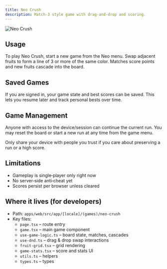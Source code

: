 ```yaml
---
title: Neo Crush
description: Match-3 style game with drag-and-drop and scoring.
---
```


![Neo Crush](/logo/neocrush-logo.png)

## Usage

To play Neo Crush, start a new game from the Neo menu. Swap adjacent fruits to form a line of 3 or more of the same color. Matches score points and new fruits cascade into the board.

## Saved Games

If you are signed in, your game state and best scores can be saved. This lets you resume later and track personal bests over time.

## Game Management

Anyone with access to the device/session can continue the current run. You may reset the board or start a new run at any time from the game menu.

Only share your device with people you trust if you care about preserving a run or a high score.

## Limitations

- Gameplay is single‑player only right now
- No server‑side anti‑cheat yet
- Scores persist per browser unless cleared

## Where it lives (for developers)

- Path: `apps/web/src/app/[locale]/(games)/neo-crush`
- Key files:
  - `page.tsx` – route entry
  - `game.tsx` – main game component
  - `use-game-logic.ts` – board state, matches, cascades
  - `use-dnd.ts` – drag & drop swap interactions
  - `fruit-grid.tsx` – grid rendering
  - `game-stats.tsx` – score and stats UI
  - `utils.ts` – helpers
  - `types.ts` – types
